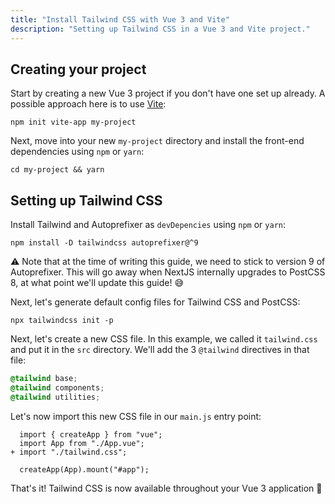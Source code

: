 ```yaml
---
title: "Install Tailwind CSS with Vue 3 and Vite"
description: "Setting up Tailwind CSS in a Vue 3 and Vite project."
---
```



## Creating your project

Start by creating a new Vue 3 project if you don't have one set up already. A possible approach here is to use [Vite](https://github.com/vitejs/vite#getting-started):

```shell
npm init vite-app my-project
```

Next, move into your new `my-project` directory and install the front-end dependencies using `npm` or `yarn`:

```shell
cd my-project && yarn
```

## Setting up Tailwind CSS

Install Tailwind and Autoprefixer as `devDepencies` using `npm` or `yarn`:

```shell
npm install -D tailwindcss autoprefixer@^9
```

⚠️ Note that at the time of writing this guide, we need to stick to version 9 of Autoprefixer. This will go away when NextJS internally upgrades to PostCSS 8, at what point we'll update this guide! 😅

Next, let's generate default config files for Tailwind CSS and PostCSS:

```shell
npx tailwindcss init -p
```

Next, let's create a new CSS file. In this example, we called it `tailwind.css` and put it in the `src` directory. We'll add the 3 `@tailwind` directives in that file:

```css
@tailwind base;
@tailwind components;
@tailwind utilities;
```

Let's now import this new CSS file in our `main.js` entry point:

```diff-js
  import { createApp } from "vue";
  import App from "./App.vue";
+ import "./tailwind.css";

  createApp(App).mount("#app");
```

That's it! Tailwind CSS is now available throughout your Vue 3 application 🎉

